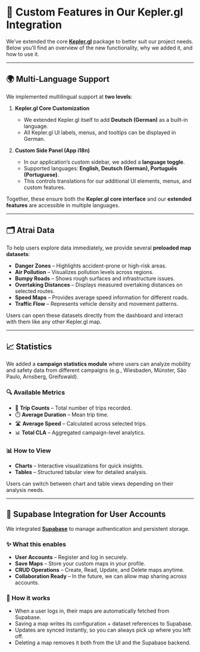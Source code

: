 # 🔧 Custom Features in Our Kepler.gl Integration

We’ve extended the core **[Kepler.gl](https://kepler.gl/)** package to better suit our project needs.  
Below you’ll find an overview of the new functionality, why we added it, and how to use it.

---

## 🌍 Multi-Language Support

We implemented multilingual support at **two levels**:

1. **Kepler.gl Core Customization**

   - We extended Kepler.gl itself to add **Deutsch (German)** as a built-in language.
   - All Kepler.gl UI labels, menus, and tooltips can be displayed in German.

2. **Custom Side Panel (App i18n)**
   - In our application’s custom sidebar, we added a **language toggle**.
   - Supported languages: **English, Deutsch (German), Português (Portuguese)**.
   - This controls translations for our additional UI elements, menus, and custom features.

Together, these ensure both the **Kepler.gl core interface** and our **extended features** are accessible in multiple languages.

---

## 🗂️ Atrai Data

To help users explore data immediately, we provide several **preloaded map datasets**:

- **Danger Zones** – Highlights accident-prone or high-risk areas.
- **Air Pollution** – Visualizes pollution levels across regions.
- **Bumpy Roads** – Shows rough surfaces and infrastructure issues.
- **Overtaking Distances** – Displays measured overtaking distances on selected routes.
- **Speed Maps** – Provides average speed information for different roads.
- **Traffic Flow** – Represents vehicle density and movement patterns.

Users can open these datasets directly from the dashboard and interact with them like any other Kepler.gl map.

---

## 📈 Statistics

We added a **campaign statistics module** where users can analyze mobility and safety data from different campaigns (e.g., Wiesbaden, Münster, São Paulo, Arnsberg, Greifswald).

### 🔍 Available Metrics

- 🚴 **Trip Counts** – Total number of trips recorded.
- ⏱️ **Average Duration** – Mean trip time.
- 🛣️ **Average Speed** – Calculated across selected trips.
- 📊 **Total CLA** – Aggregated campaign-level analytics.

### 📊 How to View

- **Charts** – Interactive visualizations for quick insights.
- **Tables** – Structured tabular view for detailed analysis.

Users can switch between chart and table views depending on their analysis needs.

---

## 🔐 Supabase Integration for User Accounts

We integrated **[Supabase](https://supabase.com/)** to manage authentication and persistent storage.

### ✨ What this enables

- **User Accounts** – Register and log in securely.
- **Save Maps** – Store your custom maps in your profile.
- **CRUD Operations** – Create, Read, Update, and Delete maps anytime.
- **Collaboration Ready** – In the future, we can allow map sharing across accounts.

### 🔧 How it works

- When a user logs in, their maps are automatically fetched from Supabase.
- Saving a map writes its configuration + dataset references to Supabase.
- Updates are synced instantly, so you can always pick up where you left off.
- Deleting a map removes it both from the UI and the Supabase backend.
